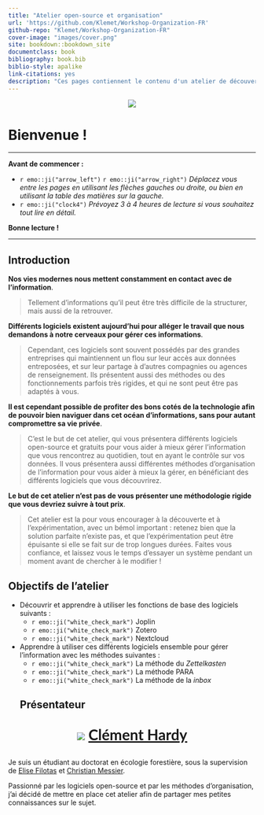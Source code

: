 ```yaml
---
title: "Atelier open-source et organisation"
url: 'https://github.com/Klemet/Workshop-Organization-FR'
github-repo: "Klemet/Workshop-Organization-FR"
cover-image: "images/cover.png"
site: bookdown::bookdown_site
documentclass: book
bibliography: book.bib
biblio-style: apalike
link-citations: yes
description: "Ces pages contiennent le contenu d'un atelier de découverte de logiciels open-source dans des buts d'organisation personnelle, créé par Clément Hardy."
---
```


<p align="center">
  <img src="./imgs/Logo atelier organisation FR.svg" />
</p>

# Bienvenue !

* * *

**Avant de commencer :**

- `r emo::ji("arrow_left")` `r emo::ji("arrow_right")` *Déplacez vous entre les pages en utilisant les flèches gauches ou droite, ou bien en utilisant la table des matières sur la gauche.*
- `r emo::ji("clock4")` *Prévoyez 3 à 4 heures de lecture si vous souhaitez tout lire en détail.*

**Bonne lecture !**

* * *

## Introduction

**Nos vies modernes nous mettent constamment en contact avec de l'information**.

> Tellement d'informations qu'il peut être très difficile de la structurer, mais aussi de la retrouver.

**Différents logiciels existent aujourd'hui pour alléger le travail que nous demandons à notre cerveaux pour gérer ces informations**.

> Cependant, ces logiciels sont souvent possédés par des grandes entreprises qui maintiennent un flou sur leur accès aux données entreposées, et sur leur partage à d'autres compagnies ou agences de renseignement. Ils présentent aussi des méthodes ou des fonctionnements parfois très rigides, et qui ne sont peut être pas adaptés à vous.

**Il est cependant possible de profiter des bons cotés de la technologie afin de pouvoir bien naviguer dans cet océan d'informations, sans pour autant compromettre sa vie privée**.

> C'est le but de cet atelier, qui vous présentera différents logiciels open-source et gratuits pour vous aider à mieux gérer l'information que vous rencontrez au quotidien, tout en ayant le contrôle sur vos données. Il vous présentera aussi différentes méthodes d'organisation de l'information pour vous aider à mieux la gérer, en bénéficiant des différents logiciels que vous découvrirez.

**Le but de cet atelier n'est pas de vous présenter une méthodologie rigide que vous devriez suivre à tout prix**.

> Cet atelier est la pour vous encourager à la découverte et à l’expérimentation, avec un bémol important : retenez bien que la solution parfaite n’existe pas, et que l’expérimentation peut être épuisante si elle se fait sur de trop longues durées. Faites vous confiance, et laissez vous le temps d'essayer un système pendant un moment avant de chercher à le modifier !

## Objectifs de l'atelier

- Découvrir et apprendre à utiliser les fonctions de base des logiciels suivants :
  - `r emo::ji("white_check_mark")` Joplin
  - `r emo::ji("white_check_mark")` Zotero
  - `r emo::ji("white_check_mark")` Nextcloud
- Apprendre à utiliser ces différents logiciels ensemble pour gérer l'information avec les méthodes suivantes :
  - `r emo::ji("white_check_mark")` La méthode du *Zettelkasten*
  - `r emo::ji("white_check_mark")` La méthode PARA
  - `r emo::ji("white_check_mark")` La méthode de la *inbox*

  ## Présentateur

<div style="font-family:Lato; font-size:30px; text-align: center !important; width: 100%  !important;">
![](./imgs/clement.png)
[**Clément Hardy**](http://www.cef-cfr.ca/index.php?n=Membres.ClementHardy)
</div>

Je suis un étudiant au doctorat en écologie forestière, sous la supervision de [Elise Filotas](http://elisefilotas.ca/fr/home/) et [Christian Messier](www.cef-cfr.ca/index.php?n=Membres.ChristianMessier).

Passionné par les logiciels open-source et par les méthodes d'organisation, j'ai décidé de mettre en place cet atelier afin de partager mes petites connaissances sur le sujet.
